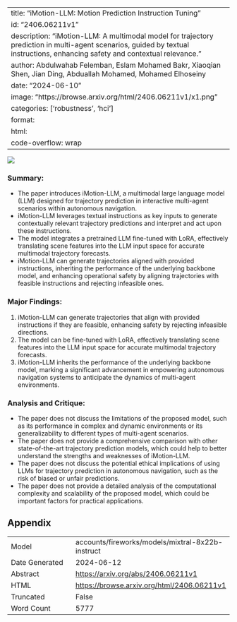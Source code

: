 
---
title: "iMotion-LLM: Motion Prediction Instruction Tuning"
id: "2406.06211v1"
description: "iMotion-LLM: A multimodal model for trajectory prediction in multi-agent scenarios, guided by textual instructions, enhancing safety and contextual relevance."
author: Abdulwahab Felemban, Eslam Mohamed Bakr, Xiaoqian Shen, Jian Ding, Abduallah Mohamed, Mohamed Elhoseiny
date: "2024-06-10"
image: "https://browse.arxiv.org/html/2406.06211v1/x1.png"
categories: ['robustness', 'hci']
format:
  html:
    code-overflow: wrap
---

![](https://browse.arxiv.org/html/2406.06211v1/x1.png)

### Summary:

- The paper introduces iMotion-LLM, a multimodal large language model (LLM) designed for trajectory prediction in interactive multi-agent scenarios within autonomous navigation.
- iMotion-LLM leverages textual instructions as key inputs to generate contextually relevant trajectory predictions and interpret and act upon these instructions.
- The model integrates a pretrained LLM fine-tuned with LoRA, effectively translating scene features into the LLM input space for accurate multimodal trajectory forecasts.
- iMotion-LLM can generate trajectories aligned with provided instructions, inheriting the performance of the underlying backbone model, and enhancing operational safety by aligning trajectories with feasible instructions and rejecting infeasible ones.

### Major Findings:

1. iMotion-LLM can generate trajectories that align with provided instructions if they are feasible, enhancing safety by rejecting infeasible directions.
2. The model can be fine-tuned with LoRA, effectively translating scene features into the LLM input space for accurate multimodal trajectory forecasts.
3. iMotion-LLM inherits the performance of the underlying backbone model, marking a significant advancement in empowering autonomous navigation systems to anticipate the dynamics of multi-agent environments.

### Analysis and Critique:

- The paper does not discuss the limitations of the proposed model, such as its performance in complex and dynamic environments or its generalizability to different types of multi-agent scenarios.
- The paper does not provide a comprehensive comparison with other state-of-the-art trajectory prediction models, which could help to better understand the strengths and weaknesses of iMotion-LLM.
- The paper does not discuss the potential ethical implications of using LLMs for trajectory prediction in autonomous navigation, such as the risk of biased or unfair predictions.
- The paper does not provide a detailed analysis of the computational complexity and scalability of the proposed model, which could be important factors for practical applications.

## Appendix

|          |          |
|----------|----------|
| Model     | accounts/fireworks/models/mixtral-8x22b-instruct       |
| Date Generated     | 2024-06-12       |
| Abstract | [https://arxiv.org/abs/2406.06211v1](https://arxiv.org/abs/2406.06211v1)        |
| HTML     | [https://browse.arxiv.org/html/2406.06211v1](https://browse.arxiv.org/html/2406.06211v1)       |
| Truncated       | False       |
| Word Count       | 5777       |